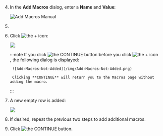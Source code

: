 4. In the **Add Macros** dialog, enter a **Name** and **Value**:
 
    ![Add Macros Manual](/img/Add-Macros-Manual1.png)


5. <PartialContent name="secure_macro_warning" />

6. Click <img src="/img/icons/add-plus.png" className="icon" alt="the + icon"/>:

    ![](/img/Add-Macros-Manual.png)

    :::note
        If you click <img src="/img/icons/Continue-Button.png" className="icon" alt="the CONTINUE button"/> before you click <img src="/img/icons/add-plus.png" className="icon" alt="the + icon"/>, the following dialog is displayed:

        ![Add-Macros-Not-Added](/img/Add-Macros-Not-Added.png)

        Clicking **CONTINUE** will return you to the Macros page without adding the macro.
    :::

7.  A new empty row is added:
   
    ![](/img/Add-Macros-Manual2.png)

8. If desired, repeat the previous two steps to add additional macros.
9. Click <img src="/img/icons/Continue-Button.png" className="icon" alt="the CONTINUE button"/>.